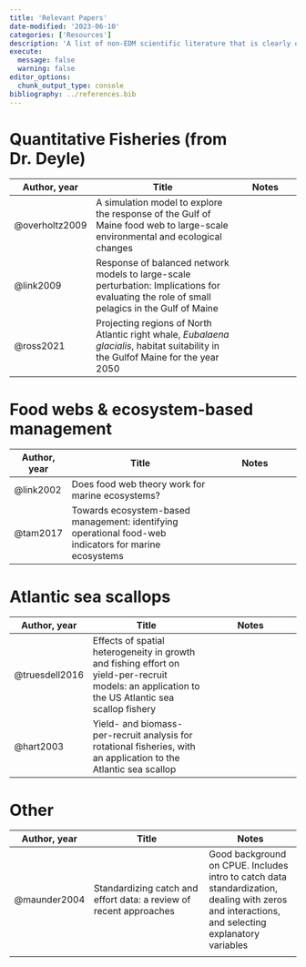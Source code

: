 ```yaml
---
title: 'Relevant Papers'
date-modified: '2023-06-10'
categories: ['Resources']
description: 'A list of non-EDM scientific literature that is clearly or potentially related to my project. Papers related to EDM can be found on the Intro to EDM page.'
execute: 
  message: false
  warning: false
editor_options: 
  chunk_output_type: console
bibliography: ../references.bib
---
```


# Quantitative Fisheries (from Dr. Deyle)

| Author, year   | Title                                                                                                                                        | Notes |
|---------------|--------------------------------------------|-------------------|
| @overholtz2009 | A simulation model to explore the response of the Gulf of Maine food web to large-scale environmental and ecological changes                 |       |
| @link2009      | Response of balanced network models to large-scale perturbation: Implications for evaluating the role of small pelagics in the Gulf of Maine |       |
| @ross2021      | Projecting regions of North Atlantic right whale, *Eubalaena glacialis*, habitat suitability in the Gulfof Maine for the year 2050           |       |

# Food webs & ecosystem-based management

| Author, year | Title                                                                                                 | Notes |
|---------------|------------------------------------------|------------------------|
| @link2002    | Does food web theory work for marine ecosystems?                                                      |       |
| @tam2017     | Towards ecosystem-based management: identifying operational food-web indicators for marine ecosystems |       |

# Atlantic sea scallops

| Author, year   | Title                                                                                                                                            | Notes |
|---------------|-------------------------------|-------------------------|
| @truesdell2016 | Effects of spatial heterogeneity in growth and fishing effort on yield-per-recruit models: an application to the US Atlantic sea scallop fishery |       |
| @hart2003      | Yield- and biomass-per-recruit analysis for rotational fisheries, with an application to the Atlantic sea scallop                                |       |

# Other 

| Author, year | Title                                                              | Notes                                                                                                                                           |
|-----------------|-------------------------------|------------------------|
| @maunder2004 | Standardizing catch and effort data: a review of recent approaches | Good background on CPUE. Includes intro to catch data standardization, dealing with zeros and interactions, and selecting explanatory variables |
|              |                                                                    |                                                                                                                                                 |
